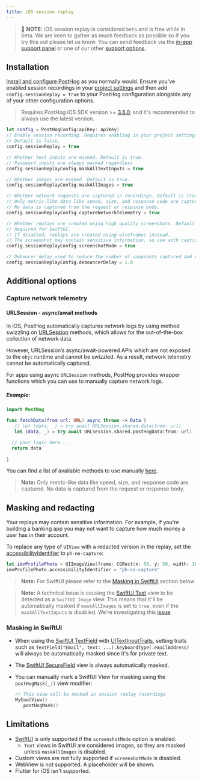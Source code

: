 ```yaml
---
title: iOS session replay
---
```


> 🚧 **NOTE:** iOS session replay is considered `beta` and is free while in beta. We are keen to gather as much feedback as possible so if you try this out please let us know. You can send feedback via the [in-app support panel](https://us.posthog.com#panel=support%3Afeedback%3Asession_replay%3Alow) or one of our other [support options](/docs/support-options).

## Installation

[Install and configure PostHog](/docs/libraries/ios#installation) as you normally would. Ensure you've enabled session recordings in your [project settings](/docs/session-replay/installation#step-two-enable-session-recordings-in-your-project-settings) and then add `config.sessionReplay = true` to your PostHog configuration alongside any of your other configuration options.  

> Requires PostHog iOS SDK version >= [3.6.0](https://github.com/PostHog/posthog-ios/releases), and it's recommended to always use the latest version.

```swift
let config = PostHogConfig(apiKey: apiKey)
// Enable session recording. Requires enabling in your project settings as well.
// Default is false.
config.sessionReplay = true

// Whether text inputs are masked. Default is true.
// Password inputs are always masked regardless
config.sessionReplayConfig.maskAllTextInputs = true

// Whether images are masked. Default is true.
config.sessionReplayConfig.maskAllImages = true

// Whether network requests are captured in recordings. Default is true
// Only metric-like data like speed, size, and response code are captured. 
// No data is captured from the request or response body.
config.sessionReplayConfig.captureNetworkTelemetry = true

// Whether replays are created using high quality screenshots. Default is false.
// Required for SwiftUI.
// If disabled, replays are created using wireframes instead.
// The screenshot may contain sensitive information, so use with caution
config.sessionReplayConfig.screenshotMode = true

// Deboucer delay used to reduce the number of snapshots captured and reduce performance impact. Default is 1s
config.sessionReplayConfig.debouncerDelay = 1.0
```

## Additional options

### Capture network telemetry
#### URLSession - async/await methods

In iOS, PostHog automatically captures network logs by using method swizzling on [URLSession](https://developer.apple.com/documentation/foundation/urlsession) methods, which allows for the out-of-the-box collection of network data.

However, URLSession’s async/await-powered APIs which are not exposed to the `objc` runtime and cannot be swizzled. As a result, network telemetry cannot be automatically captured. 

For apps using async `URLSession` methods, PostHog provides wrapper functions which you can use to manually capture network logs. 

##### Example:

```swift
import PostHog

func fetchData(from url: URL) async throws -> Data {
   // let (data, _) = try await URLSession.shared.data(from: url)      // ⬅ replace this
   let (data, _) = try await URLSession.shared.postHogData(from: url)  // 🦔 with this

  // your logic here...
  return data
    
}
```

You can find a list of available methods to use manually [here](https://github.com/PostHog/posthog-ios/blob/main/PostHog/Replay/URLSessionExtension.swift).

> **Note:** Only metric-like data like speed, size, and response code are captured. No data is captured from the request or response body.


## Masking and redacting

Your replays may contain sensitive information. For example, if you're building a banking app you may not want to capture how much money a user has in their account. 

To replace any type of `UIView` with a redacted version in the replay, set the [accessibilityIdentifier](https://developer.apple.com/documentation/uikit/uiaccessibilityidentification/1623132-accessibilityidentifier) to `ph-no-capture`:

```swift
let imvProfilePhoto = UIImageView(frame: CGRect(x: 50, y: 50, width: 100, height: 100))
imvProfilePhoto.accessibilityIdentifier = "ph-no-capture"
```

> **Note:** For SwiftUI please refer to the [Masking in SwiftUI](#masking-in-swiftui) section below

> **Note:** A technical issue is causing the [SwiftUI Text](https://developer.apple.com/documentation/swiftui/text) view to be detected as a `SwiftUI Image` view. This means that it'll be automatically masked if `maskAllImages` is set to `true`, even if the `maskAllTextInputs` is disabled. We're investigating this [issue](https://github.com/PostHog/posthog-ios/issues/163).


### Masking in SwiftUI

- When using the [SwiftUI TextField](https://developer.apple.com/documentation/swiftui/textfield) with [UITextInputTraits](https://developer.apple.com/documentation/uikit/uitextinputtraits), setting traits such as `TextField("Email", text: ...).keyboardType(.emailAddress)` will always be automatically masked since it's for private text.
- The [SwiftUI SecureField](https://developer.apple.com/documentation/swiftui/securefield) view is always automatically masked.
- You can manually mark a SwiftUI View for masking using the `postHogMask(_:)` view modifier:

  ```swift
  // This view will be masked in session replay recordings
  MyCoolView()
    .postHogMask()
  ```

## Limitations

- [SwiftUI](https://developer.apple.com/xcode/swiftui/) is only supported if the `screenshotMode` option is enabled.
  - `Text` views in SwiftUI are considered images, so they are masked unless `maskAllImages` is disabled. 
- Custom views are not fully supported if `screenshotMode` is disabled.
- WebView is not supported. A placeholder will be shown.
- Flutter for iOS isn't supported.
